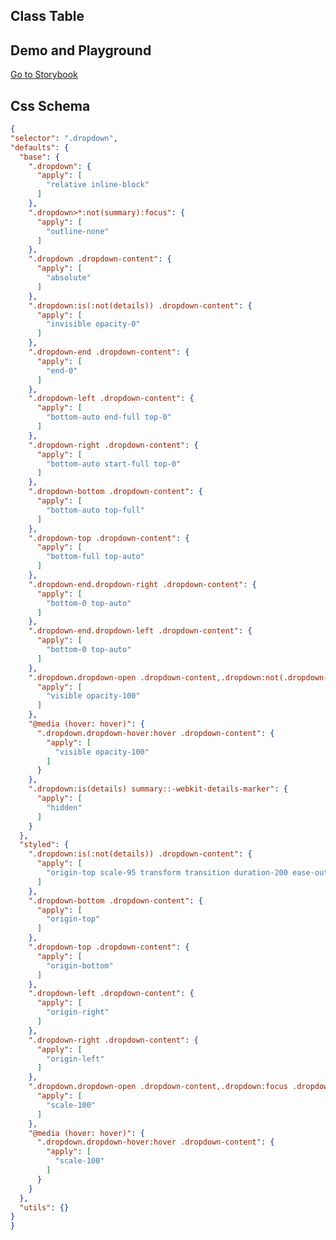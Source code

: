 
## Class Table

<CssTable name="dropdown" />

## Demo and Playground

[Go to Storybook](https://story.ui.icebreaker.top/?path=/docs/general-dropdown--docs)

## Css Schema

```json
{
"selector": ".dropdown",
"defaults": {
  "base": {
    ".dropdown": {
      "apply": [
        "relative inline-block"
      ]
    },
    ".dropdown>*:not(summary):focus": {
      "apply": [
        "outline-none"
      ]
    },
    ".dropdown .dropdown-content": {
      "apply": [
        "absolute"
      ]
    },
    ".dropdown:is(:not(details)) .dropdown-content": {
      "apply": [
        "invisible opacity-0"
      ]
    },
    ".dropdown-end .dropdown-content": {
      "apply": [
        "end-0"
      ]
    },
    ".dropdown-left .dropdown-content": {
      "apply": [
        "bottom-auto end-full top-0"
      ]
    },
    ".dropdown-right .dropdown-content": {
      "apply": [
        "bottom-auto start-full top-0"
      ]
    },
    ".dropdown-bottom .dropdown-content": {
      "apply": [
        "bottom-auto top-full"
      ]
    },
    ".dropdown-top .dropdown-content": {
      "apply": [
        "bottom-full top-auto"
      ]
    },
    ".dropdown-end.dropdown-right .dropdown-content": {
      "apply": [
        "bottom-0 top-auto"
      ]
    },
    ".dropdown-end.dropdown-left .dropdown-content": {
      "apply": [
        "bottom-0 top-auto"
      ]
    },
    ".dropdown.dropdown-open .dropdown-content,.dropdown:not(.dropdown-hover):focus .dropdown-content,.dropdown:focus-within .dropdown-content": {
      "apply": [
        "visible opacity-100"
      ]
    },
    "@media (hover: hover)": {
      ".dropdown.dropdown-hover:hover .dropdown-content": {
        "apply": [
          "visible opacity-100"
        ]
      }
    },
    ".dropdown:is(details) summary::-webkit-details-marker": {
      "apply": [
        "hidden"
      ]
    }
  },
  "styled": {
    ".dropdown:is(:not(details)) .dropdown-content": {
      "apply": [
        "origin-top scale-95 transform transition duration-200 ease-out"
      ]
    },
    ".dropdown-bottom .dropdown-content": {
      "apply": [
        "origin-top"
      ]
    },
    ".dropdown-top .dropdown-content": {
      "apply": [
        "origin-bottom"
      ]
    },
    ".dropdown-left .dropdown-content": {
      "apply": [
        "origin-right"
      ]
    },
    ".dropdown-right .dropdown-content": {
      "apply": [
        "origin-left"
      ]
    },
    ".dropdown.dropdown-open .dropdown-content,.dropdown:focus .dropdown-content,.dropdown:focus-within .dropdown-content": {
      "apply": [
        "scale-100"
      ]
    },
    "@media (hover: hover)": {
      ".dropdown.dropdown-hover:hover .dropdown-content": {
        "apply": [
          "scale-100"
        ]
      }
    }
  },
  "utils": {}
}
}
```